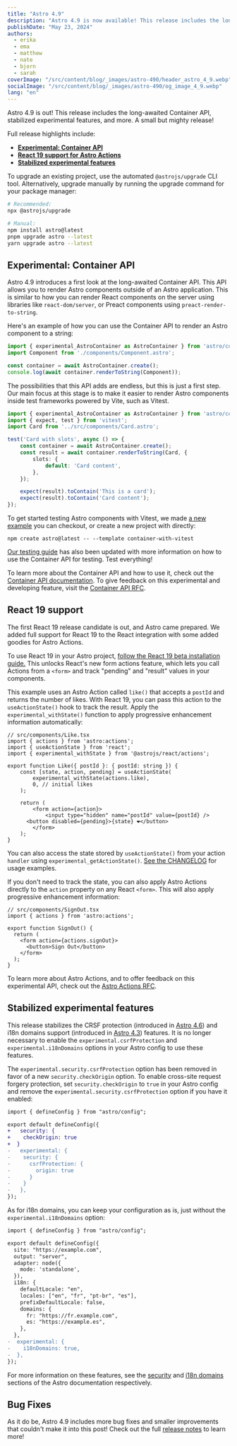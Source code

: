 ```yaml
---
title: "Astro 4.9"
description: "Astro 4.9 is now available! This release includes the long-awaited Container API, stabilized experimental features, and more."
publishDate: "May 23, 2024"
authors:
  - erika
  - ema
  - matthew
  - nate
  - bjorn
  - sarah
coverImage: "/src/content/blog/_images/astro-490/header_astro_4_9.webp"
socialImage: "/src/content/blog/_images/astro-490/og_image_4_9.webp"
lang: "en"
---
```



<BlogSummary>
  Astro 4.9 is out! This release includes the long-awaited Container API, stabilized experimental features, and more. A small but mighty release!
</BlogSummary>

Full release highlights include:

- [**Experimental: Container API**](#experimental-container-api)
- [**React 19 support for Astro Actions**](#react-19-support)
- [**Stabilized experimental features**](#stabilized-experimental-features)

To upgrade an existing project, use the automated `@astrojs/upgrade` CLI tool. Alternatively, upgrade manually by running the upgrade command for your package manager:

```sh
# Recommended:
npx @astrojs/upgrade

# Manual:
npm install astro@latest
pnpm upgrade astro --latest
yarn upgrade astro --latest
```

## Experimental: Container API

Astro 4.9 introduces a first look at the long-awaited Container API. This API allows you to render Astro components outside of an Astro application. This is similar to how you can render React components on the server using libraries like `react-dom/server`, or Preact components using `preact-render-to-string`.

Here's an example of how you can use the Container API to render an Astro component to a string:

```ts
import { experimental_AstroContainer as AstroContainer } from 'astro/container';
import Component from './components/Component.astro';

const container = await AstroContainer.create();
console.log(await container.renderToString(Component));
```

The possibilities that this API adds are endless, but this is just a first step. Our main focus at this stage is to make it easier to render Astro components inside test frameworks powered by Vite, such as Vitest.

```ts
import { experimental_AstroContainer as AstroContainer } from 'astro/container';
import { expect, test } from 'vitest';
import Card from '../src/components/Card.astro';

test('Card with slots', async () => {
	const container = await AstroContainer.create();
	const result = await container.renderToString(Card, {
		slots: {
			default: 'Card content',
		},
	});

	expect(result).toContain('This is a card');
	expect(result).toContain('Card content');
});
```

To get started testing Astro components with Vitest, we made [a new example](https://github.com/withastro/astro/tree/main/examples/container-with-vitest) you can checkout, or create a new project with directly:

```shell
npm create astro@latest -- --template container-with-vitest
```

[Our testing guide](https://docs.astro.build/en/guides/testing/#vitest-and-container-api) has also been updated with more information on how to use the Container API for testing. Test everything!

To learn more about the Container API and how to use it, check out the [Container API documentation](https://docs.astro.build/en/reference/container-reference/). To give feedback on this experimental and developing feature, visit the [Container API RFC](https://github.com/withastro/roadmap/pull/916).

## React 19 support

The first React 19 release candidate is out, and Astro came prepared. We added full support for React 19 to the React integration with some added goodies for Astro Actions.

To use React 19 in your Astro project, [follow the React 19 beta installation guide.](https://react.dev/blog/2024/04/25/react-19-upgrade-guide#installing) This unlocks React's new form actions feature, which lets you call Actions from a `<form>` and track "pending" and "result" values in your components.

This example uses an Astro Action called `like()` that accepts a `postId` and returns the number of likes. With React 19, you can pass this action to the `useActionState()` hook to track the result. Apply the `experimental_withState()` function to apply progressive enhancement information automatically:

```tsx
// src/components/Like.tsx
import { actions } from 'astro:actions';
import { useActionState } from 'react';
import { experimental_withState } from '@astrojs/react/actions';

export function Like({ postId }: { postId: string }) {
	const [state, action, pending] = useActionState(
		experimental_withState(actions.like),
		0, // initial likes
	);

	return (
		<form action={action}>
			<input type="hidden" name="postId" value={postId} />
      <button disabled={pending}>{state} ❤️</button>
		</form>
	);
}
```

You can also access the state stored by `useActionState()` from your action `handler` using `experimental_getActionState()`. [See the CHANGELOG](https://github.com/withastro/astro/blob/refs/heads/main/packages/astro/CHANGELOG.md#490) for usage examples.

If you don't need to track the state, you can also apply Astro Actions directly to the `action` property on any React `<form>`. This will also apply progressive enhancement information:

```tsx
// src/components/SignOut.tsx
import { actions } from 'astro:actions';

export function SignOut() {
  return (
    <form action={actions.signOut}>
      <button>Sign Out</button>
    </form>
  );
}
```

To learn more about Astro Actions, and to offer feedback on this experimental API, check out the [Astro Actions RFC](https://github.com/withastro/roadmap/blob/actions/proposals/0046-actions.md).

## Stabilized experimental features

This release stabilizes the CRSF protection (introduced in [Astro 4.6](/blog/astro-460/#experimental-support-for-csrf-protection)) and i18n domains support (introduced in [Astro 4.3](/blog/astro-430/#experimental-add-domain-support-for-i18n)) features. It is no longer necessary to enable the `experimental.csrfProtection` and `experimental.i18nDomains` options in your Astro config to use these features.

The `experimental.security.csrfProtection` option has been removed in favor of a new `security.checkOrigin` option. To enable cross-site request forgery protection, set `security.checkOrigin` to `true` in your Astro config and remove the `experimental.security.csrfProtection` option if you have it enabled:

```diff
import { defineConfig } from "astro/config";

export default defineConfig({
+	security: {
+    checkOrigin: true
+  }
-	experimental: {
-    security: {
-      csrfProtection: {
-        origin: true
-      }
-    }
-	},
});
```

As for i18n domains, you can keep your configuration as is, just without the `experimental.i18nDomains` option:

```diff
import { defineConfig } from "astro/config";

export default defineConfig({
  site: "https://example.com",
  output: "server",
  adapter: node({
    mode: 'standalone',
  }),
  i18n: {
    defaultLocale: "en",
    locales: ["en", "fr", "pt-br", "es"],
    prefixDefaultLocale: false,
    domains: {
      fr: "https://fr.example.com",
      es: "https://example.es",
    },
  },
-  experimental: {
-    i18nDomains: true,
-  },
});
```

For more information on these features, see the [security](https://docs.astro.build/en/reference/configuration-reference/#security) and [i18n domains](https://docs.astro.build/en/guides/internationalization/#domains) sections of the Astro documentation respectively.

## Bug Fixes

As it do be, Astro 4.9 includes more bug fixes and smaller improvements that couldn't make it into this post! Check out the full [release notes](https://github.com/withastro/astro/blob/refs/heads/main/packages/astro/CHANGELOG.md#490) to learn more!
